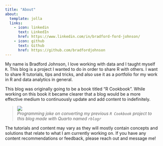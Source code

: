 ```yaml
---
title: "About"
about:
  template: jolla
  links:
    - icon: linkedin
      text: LinkedIn
      href: https://www.linkedin.com/in/bradford-ford-johnson/
    - icon: github
      text: Github
      href: https://github.com/bradfordjohnson
---
```


My name is Bradford Johnson, I love working with data and I taught myself `R`. This blog is a project I wanted to do in order to share R with others. I want to share R tutorials, tips and tricks, and also use it as a portfolio for my work in R and data analytics in general.

This blog was originally going to be a book titled "R Cookbook". While working on this book it became clearer that a blog would be a more effective medium to continuously update and add content to indefinitely.

> ![](rblogr.png)\
> *Programming joke on converting my previous `R Cookbook` project to this blog made with Quarto named `rblogr`*

The tutorials and content may vary as they will mostly contain concepts and solutions that relate to what I am currently working on. If you have any content recommendations or feedback, please reach out and message me!
